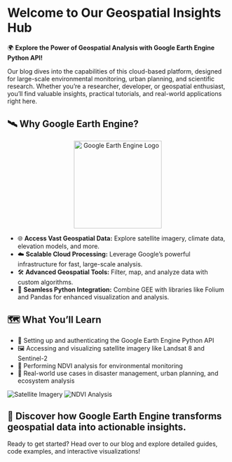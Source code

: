 # Welcome to Our Geospatial Insights Hub

🌍 **Explore the Power of Geospatial Analysis with Google Earth Engine Python API!**

Our blog dives into the capabilities of this cloud-based platform, designed for large-scale environmental monitoring, urban planning, and scientific research. Whether you're a researcher, developer, or geospatial enthusiast, you’ll find valuable insights, practical tutorials, and real-world applications right here.

## 🛰️ Why Google Earth Engine?

<p align="center">
  <img src="https://lh4.googleusercontent.com/proxy/5hjkldjH5sZZ9fZAY2dgCfpTlrEMwxO_hCXp_8N4Dqi0ujcLd0eeCfiLNnRETIQiy5QL-hgPHtUAFuVUWkOlxRYuzdDEPUEam48CnKiZGJFOOg" alt="Google Earth Engine Logo" width="200"/>
</p>

- 🌐 **Access Vast Geospatial Data:** Explore satellite imagery, climate data, elevation models, and more.
- ☁️ **Scalable Cloud Processing:** Leverage Google’s powerful infrastructure for fast, large-scale analysis.
- 🛠️ **Advanced Geospatial Tools:** Filter, map, and analyze data with custom algorithms.
- 🐍 **Seamless Python Integration:** Combine GEE with libraries like Folium and Pandas for enhanced visualization and analysis.

## 🗺️ What You’ll Learn
- 🚀 Setting up and authenticating the Google Earth Engine Python API
- 🖼️ Accessing and visualizing satellite imagery like Landsat 8 and Sentinel-2
- 🌱 Performing NDVI analysis for environmental monitoring
- 🌆 Real-world use cases in disaster management, urban planning, and ecosystem analysis

![Satellite Imagery](https://bsmedia.business-standard.com/_media/bs/img/about-page/thumb/464_464/1625480941.jpg)
![NDVI Analysis](https://gisgeography.com/wp-content/uploads/2017/08/ndvi-united-states-1.png)

## 🔗 Discover how Google Earth Engine transforms geospatial data into actionable insights.
Ready to get started? Head over to our blog and explore detailed guides, code examples, and interactive visualizations!
